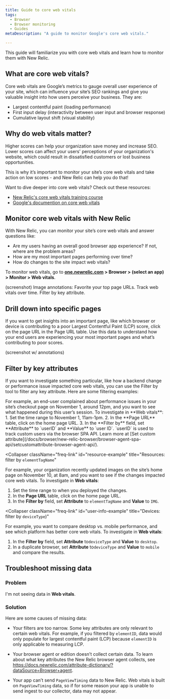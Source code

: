 ```yaml
---
title: Guide to core web vitals
tags:
  - Browser
  - Browser monitoring
  - Guides
metaDescription: "A guide to monitor Google's core web vitals."

---
```


This guide will familiarize you with core web vitals and learn how to monitor them with New Relic. 

## What are core web vitals?

Core web vitals are Google’s metrics to gauge overall user experience of your site, which can influence your site’s SEO rankings and give you valuable insight into how users perceive your business. They are:

* Largest contentful paint (loading performance)
* First input delay (interactivity between user input and browser response)
* Cumulative layout shift (visual stability)

## Why do web vitals matter? 

Higher scores can help your organization save money and increase SEO. Lower scores can affect your users' perceptions of your organization's website, which could result in dissatisfied customers or lost business opportunities. 

This is why it’s important to monitor your site’s core web vitals and take action on low scores - and New Relic can help you do that! 

Want to dive deeper into core web vitals? Check out these resources:
* [New Relic's core web vitals training course](https://learn.newrelic.com/self-paced-core-web-vitals/)
* [Google's documention on core web vitals](https://web.dev/vitals/)

## Monitor core web vitals with New Relic

With New Relic, you can monitor your site’s core web vitals and answer questions like:
* Are my users having an overall good browser app experience? If not, where are the problem areas?
* How are my most important pages performing over time?
* How do changes to the site impact web vitals?

To monitor web vitals, go to **[one.newrelic.com](https://one.newrelic.com/all-capabilities) > Browser > (select an app) > Monitor > Web vitals**. 

(screenshot) Image annotations: Favorite your top page URLs. Track web vitals over time. Filter by key attribute.

## Drill down into specific pages
If you want to get insights into an important page, like which browser or device is contributing to a poor Largest Contentful Paint (LCP) score, click on the page URL in the Page URL table. Use this data to understand how your end users are experiencing your most important pages and what’s contributing to poor scores. 

(screenshot w/ annotations)

## Filter by key attributes
If you want to investigate something particular, like how a backend change or performance issue impacted core web vitals, you can use the Filter by tool to filter any key attribute. 
Here are some filtering examples:

<CollapserGroup>
  <Collapser
    className="freq-link"
    id="user-info-example"
    title="User information: filter by `userID`"
  >
For example, an end-user complained about performance issues in your site’s checkout page on November 1, around 12pm, and you want to see what happened during this user’s session. To investigate in **Web vitals**:
1. Set the time range to November 1, 11am-1pm. 
2. In the **Page URL** table, click on the home page URL.
3. In the **Filter by** field, set **Attribute** to `userID` and **Value** to `user ID`.
  <Callout variant="tip">
  `userID` is used to track custom users via the browser SPA API. Learn more at [Set custom attribute](/docs/browser/new-relic-browser/browser-agent-spa-api/setcustomattribute-browser-agent-api/).
  </Callout> 
  </Collapser>

  <Collapser
    className="freq-link"
    id="resource-example"
    title="Resources: filter by `elementTagName`"
  >
  For example, your organization recently updated images on the site’s home page on November 10, at 8am, and you want to see if the changes impacted core web vitals. To investigate in **Web vitals**:
1. Set the time range to when you deployed the changes.
2. In the **Page URL** table, click on the home page URL.
3. In the **Filter by** field, set **Attribute** to `elementTagName` and **Value** to `IMG`.
  </Collapser>

   <Collapser
    className="freq-link"
    id="user-info-example"
    title="Devices: filter by `deviceType`)"
  >
  For example, you want to compare desktop vs. mobile performance, and see which platform has better core web vitals. To investigate in **Web vitals**:
1. In the **Filter by** field, set **Attribute** to`deviceType` and **Value** to `desktop`.
2. In a duplicate browser, set **Attribute** to`deviceType` and **Value** to `mobile` and compare the results. 
  </Collapser>
</CollapserGroup>

## Troubleshoot missing data

### Problem

I'm not seeing data in **Web vitals**.

### Solution

Here are some causes of missing data:

* Your filters are too narrow. Some key attributes are only relevant to certain web vitals. For example, if you filtered by `elementID`, data would only populate for largest contentful paint (LCP) because `elementID` is only applicable to measuring LCP. 

* Your browser agent or edition doesn’t collect certain data. To learn about what key attributes the New Relic browser agent collects, see https://docs.newrelic.com/attribute-dictionary/?dataSource=Browser+agent. 

* Your app can’t send `PageViewTiming` data to New Relic. Web vitals is built on `PageViewTiming` data, so if for some reason your app is unable to send ingest to our collector, data may not appear. 